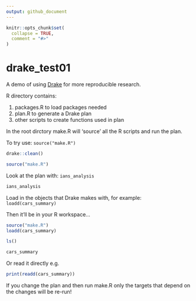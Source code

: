 ```yaml
---
output: github_document
---
```


<!-- README.md is generated from README.Rmd. Please edit that file -->

```r
knitr::opts_chunk$set(
  collapse = TRUE,
  comment = "#>"
)
```

# drake_test01

A demo of using [Drake](https://github.com/ropensci/drake) for more reproducible research.

R directory contains:

1. packages.R to load packages needed
2. plan.R to generate a Drake plan
3. other scripts to create functions used in plan

In the root dirctory make.R will 'source' all the R scripts and run the plan.

To try use: ```source("make.R")```

```r
drake::clean()
```

```r
source("make.R")
```


Look at the plan with: ```ians_analysis```

```r
ians_analysis
```

Load in the objects that Drake makes with, for example: ```loadd(cars_summary)```

Then it'll be in your R workspace...

```r
source("make.R")
loadd(cars_summary)
```



```r
ls()

cars_summary
```


Or read it directly e.g.

```r
print(readd(cars_summary))
```

If you change the plan and then run make.R only the targets that depend on the changes will be re-run!



